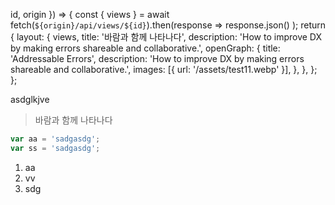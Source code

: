   id,
  origin
}) => {
  const { views } = await fetch(`${origin}/api/views/${id}`).then(response =>
    response.json()
  );
  return {
    layout: {
      views,
      title: '바람과 함께 나타나다',
      description:
        'How to improve DX by making errors shareable and collaborative.',
      openGraph: {
        title: 'Addressable Errors',
        description:
          'How to improve DX by making errors shareable and collaborative.',
        images: [{ url: '/assets/test11.webp' }],
      },
    },
  };
};

asdglkjve

> 바람과 함께 나타나다

```typescript
var aa = 'sadgasdg';
var ss = 'sadgasdg';
```


1. aa
2. vv
3. sdg
